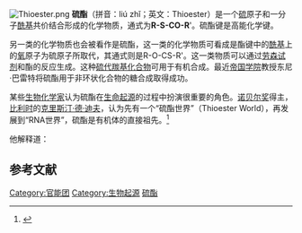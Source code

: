 [[File:Thioester.png|thumb]]
'''硫酯'''（拼音：liú zhǐ；英文：Thioester）是一个[[硫|硫]]原子和一分子[[酰基|酰基]]共价结合形成的化学物质，通式为'''R-S-CO-R''''。硫酯键是高能化学键。

另一类的化学物质也会被看作是硫酯，这一类的化学物质可看成是酯键中的[[酰基|酰基]]上的[[氧|氧]]原子为硫原子所取代，其通式则是R-O-CS-R'。这一类物质可以通过[[劳森试剂|劳森试剂]]和酯的反应生成。这种[[硫代羰基化合物|硫代羰基化合物]]可用于有机合成。最近[[帝国学院|帝国学院]]教授东尼·巴雷特将硫酯用于非环状化合物的糖合成取得成功。

某些[[生物化学家|生物化学家]]认为硫酯在[[生命起源|生命起源]]的过程中扮演很重要的角色。[[诺贝尔奖|诺贝尔奖]]得主，[[比利时|比利时]]的[[克里斯汀·德·迪夫|克里斯汀·德·迪夫]]，认为先有一个“硫酯世界”（Thioester World），再发展到“RNA世界”，硫酯是有机体的直接祖先。<ref>{{cite journal | author = de Duve, C. | year = 1995 | volume = 83 | issue = 5 | title = The Beginnings of Life on Earth | journal = American Scientist | pages = 428–437 | url = http://www.americanscientist.org/issues/pub/the-beginnings-of-life-on-earth/1 | bibcode = 1995AmSci..83..428M | access-date = 2018-01-03 | archive-date = 2017-06-06 | archive-url = https://web.archive.org/web/20170606074801/http://www.americanscientist.org/issues/pub/the-beginnings-of-life-on-earth/1 | dead-url = no }}</ref>

他解释道：

{{quote|当一个[[巯基|巯基]]（通式为R-SH）和一个羧基（R'-COOH）结合就形成了硫酯。过程中释放一分子水，产物就是：R-S-CO-R'。

硫酯键是高能化学键，就好像在所有生物体内提供能量的[[三磷酸腺苷|三磷酸腺苷]]里的高能磷酸键……

这就表明了硫酯是在ATP分解或合成过程中的中间产物。所有的酯键形成（包括[[脂类|脂类]]）都需要硫酯的参与。这些物质参与了细胞内多种物质的合成，包括[[肽|肽]]、[[脂肪酸|脂肪酸]]、[[固醇|固醇]]、[[萜烯|萜烯]]、[[卟啉|卟啉]]和其他。另外，硫酯是一些特别古老的ATP组装途径的中间产物。在这两个例子里面，硫酯都比ATP更直接得参加了能量的消耗与生成。换句话说，硫酯是在那个没有ATP的'''硫酯世界'''里充当了ATP的角色。事实上，硫酯可能帮助ATP形成磷酸键。}}

==参考文献==
{{reflist}}

{{官能团}}

[[Category:官能团|Category:官能团]]
[[Category:生物起源|Category:生物起源]]
[[Category:硫酯|]]